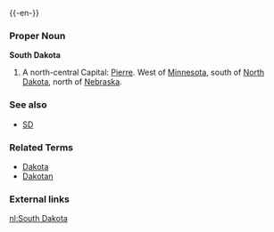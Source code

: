 {{wikipedia}}
{{-en-}}

===Proper Noun===
'''South Dakota'''
#A north-central {{USstate}}  Capital: [[Pierre]].  West of [[Minnesota]], south of [[North Dakota]], north of [[Nebraska]].

===See also===
*[[SD]]

===Related Terms===
*[[Dakota]]
*[[Dakotan]]

===External links===
{{pedialite}}

[[nl:South Dakota]]